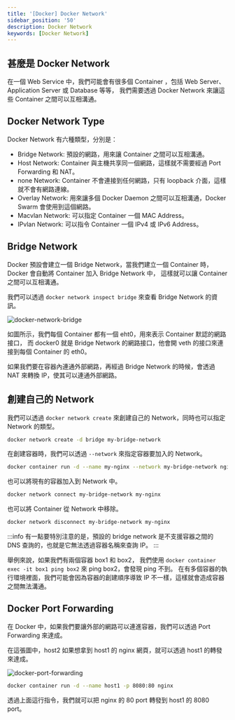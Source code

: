 ```yaml
---
title: '[Docker] Docker Network'
sidebar_position: '50'
description: Docker Network
keywords: [Docker Network]
---
```


## 甚麼是 Docker Network

在一個 Web Service 中，我們可能會有很多個 Container ，包括 Web Server、Application Server 或 Database 等等，
我們需要透過 Docker Network 來讓這些 Container 之間可以互相溝通。

## Docker Network Type

Docker Network 有六種類型，分別是：

- Bridge Network: 預設的網路，用來讓 Container 之間可以互相溝通。
- Host Network: Container 與主機共享同一個網路，這樣就不需要經過 Port Forwarding 和 NAT。
- none Network: Container 不會連接到任何網路，只有 loopback 介面，這樣就不會有網路連線。
- Overlay Network: 用來讓多個 Docker Daemon 之間可以互相溝通，Docker Swarm 會使用到這個網路。
- Macvlan Network: 可以指定 Container 一個 MAC Address。
- IPvlan Network: 可以指令 Container 一個 IPv4 或 IPv6 Address。

## Bridge Network

Docker 預設會建立一個 Bridge Network，當我們建立一個 Container 時，Docker 會自動將 Container 加入 Bridge Network 中，
這樣就可以讓 Container 之間可以互相溝通。

我們可以透過 `docker network inspect bridge` 來查看 Bridge Network 的資訊。

![docker-network-bridge](/img/docker/5.webp)

如圖所示，我們每個 Container 都有一個 eht0，用來表示 Container 默認的網路接口，
而 docker0 就是 Bridge Network 的網路接口，他會開 veth 的接口來連接到每個 Container 的 eth0。

如果我們要在容器內連通外部網路，再經過 Bridge Network 的時候，會透過 NAT 來轉換 IP，使其可以連通外部網路。

## 創建自己的 Network

我們可以透過 `docker network create` 來創建自己的 Network，同時也可以指定 Network 的類型。

```bash
docker network create -d bridge my-bridge-network
```

在創建容器時，我們可以透過 `--network` 來指定容器要加入的 Network。

```bash
docker container run -d --name my-nginx --network my-bridge-network nginx
```

也可以將現有的容器加入到 Network 中。

```bash
docker network connect my-bridge-network my-nginx
```

也可以將 Container 從 Network 中移除。

```bash
docker network disconnect my-bridge-network my-nginx
```

:::info
有一點要特別注意的是，預設的 bridge network 是不支援容器之間的 DNS 查詢的，也就是它無法透過容器名稱來查詢 IP。
:::

舉例來說，如果我們有兩個容器 box1 和 box2，
我們使用 `docker container exec -it box1 ping box2` 來 ping box2，會發現 ping 不到。
在有多個容器的執行環境裡面，我們可能會因為容器的創建順序導致 IP 不一樣，這樣就會造成容器之間無法溝通。

## Docker Port Forwarding

在 Docker 中，如果我們要讓外部的網路可以連進容器，我們可以透過 Port Forwarding 來達成。

在這張圖中，host2 如果想拿到 host1 的 nginx 網頁，就可以透過 host1 的轉發來達成。

![docker-port-forwarding](/img/docker/6.png)

```bash
docker container run -d --name host1 -p 8080:80 nginx
```

透過上面這行指令，我們就可以把 nginx 的 80 port 轉發到 host1 的 8080 port。
